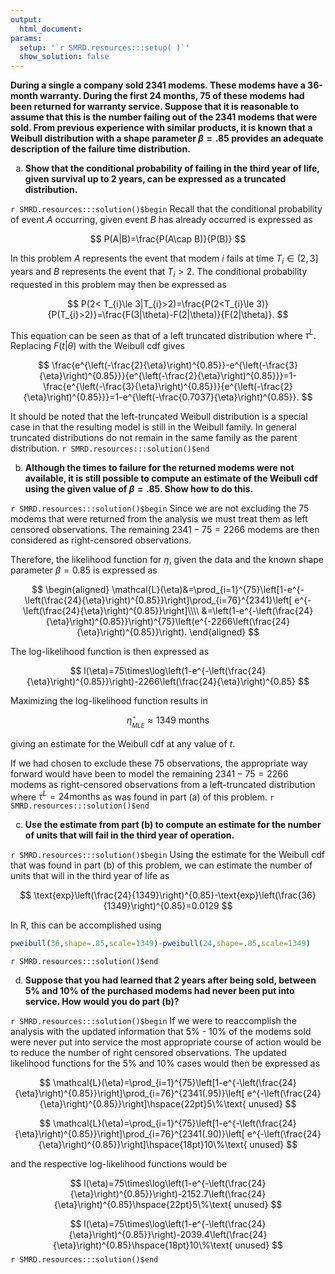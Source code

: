```yaml
---
output:
  html_document:
params:
  setup: '`r SMRD.resources:::setup( )`'
  show_solution: false
---
```


__During a single a company sold 2341 modems.  These modems have a 36-month warranty.  During the first 24 months, 75 of these modems had been returned for warranty service.  Suppose that it is reasonable to assume that this is the number failing out of the 2341 modems that were sold.  From previous experience with similar products, it is known that a Weibull distribution with a shape parameter $\beta=.85$ provides an adequate description of the failure time distribution.__

a. __Show that the conditional probability of failing in the third year of life, given survival up to 2 years, can be expressed as a truncated distribution.__

`r SMRD.resources:::solution()$begin`
Recall that the conditional probability of event $A$ occurring, given event $B$ has already occurred is expressed as

$$
P(A|B)=\frac{P(A\cap B)}{P(B)}
$$

In this problem $A$ represents the event that modem $i$ fails at time $T_{i} \in (2,3]$ years and $B$ represents the event that $T_{i}>2.$ The conditional probability requested in this problem may then be expressed as

$$
P(2< T_{i}\le 3|T_{i}>2)=\frac{P(2<T_{i}\le 3)}{P(T_{i}>2)}=\frac{F(3|\theta)-F(2|\theta)}{F(2|\theta)}.
$$

This equation can be seen as that of a left truncated distribution where $\tau^{L}$.  Replacing $F(t|\theta)$ with the Weibull cdf gives

$$
\frac{e^{\left(-\frac{2}{\eta}\right)^{0.85}}-e^{\left(-\frac{3}{\eta}\right)^{0.85}}}{e^{\left(-\frac{2}{\eta}\right)^{0.85}}}=1-\frac{e^{\left(-\frac{3}{\eta}\right)^{0.85}}}{e^{\left(-\frac{2}{\eta}\right)^{0.85}}}=1-e^{\left(-\frac{0.7037}{\eta}\right)^{0.85}}.
$$

It should be noted that the left-truncated Weibull distribution is a special case in that the resulting model is still in the Weibull family.  In general truncated distributions do not remain in the same family as the parent distribution. 
`r SMRD.resources:::solution()$end`

b. __Although the times to failure for the returned modems were not available, it is still possible to compute an estimate of the Weibull cdf using the given value of $\beta=.85.$  Show how to do this.__

`r SMRD.resources:::solution()$begin`
Since we are not excluding the $75$ modems that were returned from the analysis we must treat them as left censored observations.  The remaining $2341-75=2266$ modems are then considered as right-censored observations.

Therefore, the likelihood function for $\eta$, given the data and the known shape parameter $\beta=0.85$ is expressed as

$$
\begin{aligned}
\mathcal{L}(\eta)&=\prod_{i=1}^{75}\left[1-e^{-\left(\frac{24}{\eta}\right)^{0.85}}\right]\prod_{i=76}^{2341}\left[ e^{-\left(\frac{24}{\eta}\right)^{0.85}}\right]\\\\
&=\left(1-e^{-\left(\frac{24}{\eta}\right)^{0.85}}\right)^{75}\left(e^{-2266\left(\frac{24}{\eta}\right)^{0.85}}\right).
\end{aligned}
$$

The log-likelihood function is then expressed as

$$
l(\eta)=75\times\log\left(1-e^{-\left(\frac{24}{\eta}\right)^{0.85}}\right)-2266\left(\frac{24}{\eta}\right)^{0.85}
$$

Maximizing the log-likelihood function results in 

$$
\widehat{\eta}_{_{MLE}}\approx 1349 \text{ months}
$$

giving an estimate for the Weibull cdf at any value of $t$.

If we had chosen to exclude these $75$ observations, the appropriate way forward would have been to model the remaining $2341-75=2266$ modems as right-censored observations from a left-truncated distribution where $\tau^{L}=24 \text{months}$ as was found in part (a) of this problem.
`r SMRD.resources:::solution()$end`

c. __Use the estimate from part (b) to compute an estimate for the number of units that will fail in the third year of operation.__

`r SMRD.resources:::solution()$begin`
Using the estimate for the Weibull cdf that was found in part (b) of this problem, we can estimate the number of units that will in the third year of life as

$$
\text{exp}\left(\frac{24}{1349}\right)^{0.85}-\text{exp}\left(\frac{36}{1349}\right)^{0.85}=0.0129
$$

In R, this can be accomplished using

```r
pweibull(36,shape=.85,scale=1349)-pweibull(24,shape=.85,scale=1349)
```
`r SMRD.resources:::solution()$end`

d. __Suppose that you had learned that 2 years after being sold, between 5% and 10% of the purchased modems had never been put into service.  How would you do part (b)?__

`r SMRD.resources:::solution()$begin`
If we were to reaccomplish the analysis with the updated information that $5\%\text{ - }10\%$ of the modems sold were never put into service the most appropriate course of action would be to reduce the number of right censored observations. The updated likelihood functions for the $5\%$ and $10\%$ cases would then be expressed as

$$
\mathcal{L}(\eta)=\prod_{i=1}^{75}\left[1-e^{-\left(\frac{24}{\eta}\right)^{0.85}}\right]\prod_{i=76}^{2341(.95)}\left[ e^{-\left(\frac{24}{\eta}\right)^{0.85}}\right]\hspace{22pt}5\%\text{ unused}
$$

$$
\mathcal{L}(\eta)=\prod_{i=1}^{75}\left[1-e^{-\left(\frac{24}{\eta}\right)^{0.85}}\right]\prod_{i=76}^{2341(.90)}\left[ e^{-\left(\frac{24}{\eta}\right)^{0.85}}\right]\hspace{18pt}10\%\text{ unused}
$$

and the respective log-likelihood functions would be

$$
l(\eta)=75\times\log\left(1-e^{-\left(\frac{24}{\eta}\right)^{0.85}}\right)-2152.7\left(\frac{24}{\eta}\right)^{0.85}\hspace{22pt}5\%\text{ unused}
$$

$$
l(\eta)=75\times\log\left(1-e^{-\left(\frac{24}{\eta}\right)^{0.85}}\right)-2039.4\left(\frac{24}{\eta}\right)^{0.85}\hspace{18pt}10\%\text{ unused}
$$
`r SMRD.resources:::solution()$end`
